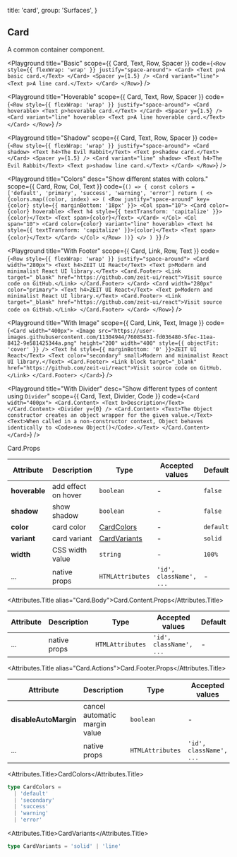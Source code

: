 
  title: 'card',
  group: 'Surfaces',
}

## Card

A common container component.

<Playground
  title="Basic"
  scope={{ Card, Text, Row, Spacer }}
  code={`
<Row style={{ flexWrap: 'wrap' }} justify="space-around">
  <Card>
    <Text p>A basic card.</Text>
  </Card>
  <Spacer y={1.5} />
  <Card variant="line">
    <Text p>A line card.</Text>
  </Card>
</Row>
`}
/>

<Playground
  title="Hoverable"
  scope={{ Card, Text, Row, Spacer }}
  code={`
<Row style={{ flexWrap: 'wrap' }} justify="space-around">
  <Card hoverable>
    <Text p>hoverable card.</Text>
  </Card>
  <Spacer y={1.5} />
  <Card variant="line" hoverable>
    <Text p>A line hoverable card.</Text>
  </Card>
</Row>
`}
/>

<Playground
  title="Shadow"
  scope={{ Card, Text, Row, Spacer }}
  code={`
<Row style={{ flexWrap: 'wrap' }} justify="space-around">
  <Card shadow>
    <Text h4>The Evil Rabbit</Text>
    <Text p>shadow card.</Text>
  </Card>
  <Spacer y={1.5} />
  <Card variant="line" shadow>
    <Text h4>The Evil Rabbit</Text>
    <Text p>shadow line card.</Text>
  </Card>
</Row>
`}
/>

<Playground
  title="Colors"
  desc="Show different states with colors."
  scope={{ Card, Row, Col, Text }}
  code={`
() => {
  const colors = ['default', 'primary', 'success', 'warning', 'error']
  return (
    <>
      {colors.map((color, index) => (
        <Row justify="space-around" key={color} style={{ marginBottom: '18px' }}>
          <Col span="10">
            <Card color={color} hoverable>
              <Text h4 style={{ textTransform: 'capitalize' }}>{color}</Text>
              <Text span>{color}</Text>
            </Card>
          </Col>
          <Col span="10">
            <Card color={color} variant="line" hoverable>
              <Text h4 style={{ textTransform: 'capitalize' }}>{color}</Text>
              <Text span>{color}</Text>
            </Card>
          </Col>
        </Row>
      ))}
    </>
  )
}
`}
/>

<Playground
  title="With Footer"
  scope={{ Card, Link, Row, Text }}
  code={`
<Row style={{ flexWrap: 'wrap' }} justify="space-around">
  <Card width="280px">
    <Text h4>ZEIT UI React</Text>
    <Text p>Modern and minimalist React UI library.</Text>
    <Card.Footer>
      <Link target="_blank" href="https://github.com/zeit-ui/react">Visit source code on GitHub.</Link>
    </Card.Footer>
  </Card>
  <Card width="280px" color="primary">
    <Text h4>ZEIT UI React</Text>
    <Text p>Modern and minimalist React UI library.</Text>
    <Card.Footer>
      <Link target="_blank" href="https://github.com/zeit-ui/react">Visit source code on GitHub.</Link>
    </Card.Footer>
  </Card>
</Row>
`}
/>

<Playground
  title="With Image"
  scope={{ Card, Link, Text, Image }}
  code={`
<Card width="400px">
  <Image src="https://user-images.githubusercontent.com/11304944/76085431-fd036480-5fec-11ea-8412-9e581425344a.png"
    height="200" width="400" style={{ objectFit: 'cover' }} />
  <Text h4 style={{ marginBottom: '0' }}>ZEIT UI React</Text>
  <Text color="secondary" small>Modern and minimalist React UI library.</Text>
  <Card.Footer>
    <Link block target="_blank" href="https://github.com/zeit-ui/react">Visit source code on GitHub.</Link>
  </Card.Footer>
</Card>
`}
/>

<Playground
  title="With Divider"
  desc="Show different types of content using `Divider`"
  scope={{ Card, Text, Divider, Code }}
  code={`
<Card width="400px">
  <Card.Content>
    <Text b>Description</Text>
  </Card.Content>
  <Divider y={0} />
  <Card.Content>
    <Text>The Object constructor creates an object wrapper for the given value.</Text>
    <Text>When called in a non-constructor context, Object behaves identically to <Code>new Object()</Code>.</Text>
  </Card.Content>
</Card>
`}
/>

<Attributes edit="/pages/en-us/components/card.mdx">
<Attributes.Title>Card.Props</Attributes.Title>

| Attribute     | Description         | Type                          | Accepted values         | Default   |
| ------------- | ------------------- | ----------------------------- | ----------------------- | --------- |
| **hoverable** | add effect on hover | `boolean`                     | -                       | `false`   |
| **shadow**    | show shadow         | `boolean`                     | -                       | `false`   |
| **color**     | card color          | [CardColors](#cardcolors)     | -                       | `default` |
| **variant**   | card variant        | [CardVariants](#cardvariants) | -                       | `solid`   |
| **width**     | CSS width value     | `string`                      | -                       | `100%`    |
| ...           | native props        | `HTMLAttributes`              | `'id', className', ...` | -         |

<Attributes.Title alias="Card.Body">Card.Content.Props</Attributes.Title>

| Attribute | Description  | Type             | Accepted values         | Default |
| --------- | ------------ | ---------------- | ----------------------- | ------- |
| ...       | native props | `HTMLAttributes` | `'id', className', ...` | -       |

<Attributes.Title alias="Card.Actions">Card.Footer.Props</Attributes.Title>

| Attribute             | Description                   | Type             | Accepted values         | Default |
| --------------------- | ----------------------------- | ---------------- | ----------------------- | ------- |
| **disableAutoMargin** | cancel automatic margin value | `boolean`        | -                       | `false` |
| ...                   | native props                  | `HTMLAttributes` | `'id', className', ...` | -       |

<Attributes.Title>CardColors</Attributes.Title>

```ts
type CardColors =
  | 'default'
  | 'secondary'
  | 'success'
  | 'warning'
  | 'error'
```

<Attributes.Title>CardVariants</Attributes.Title>

```ts
type CardVariants = 'solid' | 'line'
```

</Attributes>

